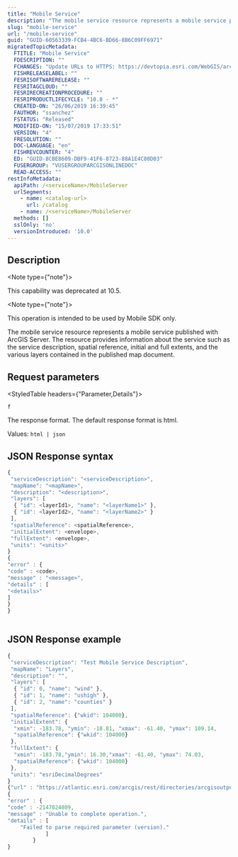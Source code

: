 ```yaml
---
title: "Mobile Service"
description: "The mobile service resource represents a mobile service published with ArcGIS Server."
slug: "mobile-service"
url: "/mobile-service"
guid: "GUID-60563339-FCB4-4BC6-BD66-8B6C09FF6971"
migratedTopicMetadata:
  FTITLE: "Mobile Service"
  FDESCRIPTION: ""
  FCHANGES: "Update URLs to HTTPS: https://devtopia.esri.com/WebGIS/arcgis-rest-api-documentation/issues/181"
  FISHRELEASELABEL: ""
  FESRISOFTWARERELEASE: ""
  FESRITAGCLOUD: ""
  FESRIRECREATIONPROCEDURE: ""
  FESRIPRODUCTLIFECYCLE: "10.8 - *"
  CREATED-ON: "26/06/2019 16:39:45"
  FAUTHOR: "ssanchez"
  FSTATUS: "Released"
  MODIFIED-ON: "15/07/2019 17:33:51"
  VERSION: "4"
  FRESOLUTION: ""
  DOC-LANGUAGE: "en"
  FISHREVCOUNTER: "4"
  ED: "GUID-8CBE8609-DBF9-41F6-8723-88A1E4C80D03"
  FUSERGROUP: "VUSERGROUPARCGISONLINEDOC"
  READ-ACCESS: ""
restInfoMetadata:
  apiPath: /<serviceName>/MobileServer
  urlSegments:
    - name: <catalog-url>
      url: /catalog
    - name: /<serviceName>/MobileServer
  methods: []
  sslOnly: 'no'
  versionIntroduced: '10.0'
---
```


## Description

<Note type={"note"}>

This capability was deprecated at 10.5.

</Note>

<Note type={"note"}>

This operation is intended to be used by Mobile SDK only.

</Note>

The mobile service resource represents a mobile service published with ArcGIS Server. The resource provides information about the service such as the service description, spatial reference, initial and full extents, and the various layers contained in the published map document. 

##  Request parameters 

<StyledTable headers={"Parameter,Details"}>

<StyledTableRow>

<StyledTableCell cellStyle="markdown">

`f` 

</StyledTableCell>

<StyledTableCell cellStyle="markdown">

The response format. The default response format is html.

Values: `html | json` 

</StyledTableCell>

</StyledTableRow>

</StyledTable>

## JSON Response syntax

```javascript
{
 "serviceDescription": "<serviceDescription>",
 "mapName": "<mapName>",
 "description": "<description>",
 "layers": [
  { "id": <layerId1>, "name": "<layerName1>" },
  { "id": <layerId2>, "name": "<layerName2>" }
 ],
 "spatialReference": <spatialReference>,
 "initialExtent": <envelope>,
 "fullExtent": <envelope>,
 "units": "<units>"
}
{
"error" : {
"code" : <code>,
"message" : "<message>",
"details" : [
"<details>"
]
}
}
          
```

 

## JSON Response example

```javascript
{
 "serviceDescription": "Test Mobile Service Description",
 "mapName": "Layers",
 "description": "",
 "layers": [
  { "id": 0, "name": "wind" },
  { "id": 1, "name": "ushigh" },
  { "id": 2, "name": "counties" }
 ],
 "spatialReference": {"wkid": 104000},
 "initialExtent": {
  "xmin": -183.78, "ymin": -18.81, "xmax": -61.40, "ymax": 109.14,
  "spatialReference": {"wkid": 104000}
 },
 "fullExtent": {
  "xmin": -183.78,"ymin": 16.30,"xmax": -61.40, "ymax": 74.03,
  "spatialReference": {"wkid": 104000}
 },
 "units": "esriDecimalDegrees"
}
{"url" : "https://atlantic.esri.com/arcgis/rest/directories/arcgisoutput/_ags_mobile_588be132a8b94241b79047077731d02f.db"}
{
"error" : {
"code" : -2147024809,
"message" : "Unable to complete operation.",
"details" : [
    "Failed to parse required parameter (version)."
            ]
        }
} 

          
```

 
